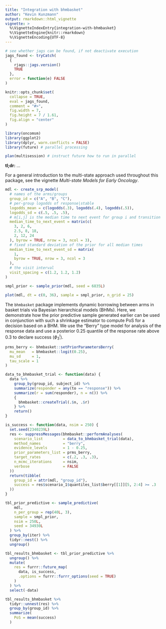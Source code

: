 ```yaml
---
title: "Integration with bhmbasket"
author: "Kevin Kunzmann"
output: rmarkdown::html_vignette
vignette: >
  %\VignetteIndexEntry{integration-with-bhmbasket}
  %\VignetteEngine{knitr::rmarkdown}
  %\VignetteEncoding{UTF-8}
---
```


```r
# see whether jags can be found, if not deactivate execution
jags_found <- tryCatch(
  {
    rjags::jags.version()
    TRUE
  },
  error = function(e) FALSE
)

knitr::opts_chunk$set(
  collapse = TRUE,
  eval = jags_found,
  comment = "#>",
  fig.width = 7,
  fig.height = 7 / 1.61,
  fig.align = "center"
)
```

```r
library(oncomsm)
library(ggplot2)
library(dplyr, warn.conflicts = FALSE)
library(future) # parallel processing

plan(multisession) # instruct future how to run in parallel
```


**tl;dr:** *...*

For a general introduction to the multi-state approach used throughout this
package, see the vignette *Multi-state Models for Early Oncology*.

```r
mdl <- create_srp_model(
  # names of the arms/groups
  group_id = c("A", "B", "C"),
  # per-group logodds of response|stable
  logodds_mean = c(logodds(.3), logodds(.4), logodds(.5)),
  logodds_sd = c(.5, .5, .5),
  # m[i,j] is the median time to next event for group i and transition j
  median_time_to_next_event = matrix(c(
    3, 2, 6,
    2.5, 8, 18,
    2, 12, 24
  ), byrow = TRUE, nrow = 3, ncol = 3),
  # fixed standard deviation of the prior for all median times
  median_time_to_next_event_sd = matrix(
    1,
    byrow = TRUE, nrow = 3, ncol = 3
  ),
  # the visit interval
  visit_spacing = c(1.2, 1.2, 1.2)
)
```

```r
smpl_prior <- sample_prior(mdl, seed = 6835L)

plot(mdl, dt = c(0, 36), sample = smpl_prior, n_grid = 25)
```

The `bhmbasket` package implements dynamic borrowing between arms in
basket trials via Bayesian hierarchical models (BHMs).
Here, we demonstrate how the prior predictive sample generated earlier can be
used in conjunction with such a shrinkage estimator to compute PoS for a
decision based on a BHM.
We use the "Berry" type model for analysis of the response data and use a
posterior $0.25$ quantile of the response rate above $0.3$ to declare success 
($\phi_3^i$).

```r
prms_berry <- bhmbasket::setPriorParametersBerry(
  mu_mean   = bhmbasket::logit(0.25),
  mu_sd     = 1,
  tau_scale = 1
)

data_to_bhmbasket_trial <- function(data) {
  data %>%
    group_by(group_id, subject_id) %>%
    summarize(responder = any(to == "response")) %>%
    summarize(r = sum(responder), n = n()) %>%
    {
      bhmbasket::createTrial(.$n, .$r)
    } %>%
    return()
}

is_success <- function(data, nsim = 250) {
  set.seed(2340239L)
  res <- suppressMessages(bhmbasket::performAnalyses(
    scenario_list         = data_to_bhmbasket_trial(data),
    method_names          = "berry",
    evidence_levels       = 1 - 0.25,
    prior_parameters_list = prms_berry,
    target_rates          = c(.2, .3, .3),
    n_mcmc_iterations     = nsim,
    verbose               = FALSE
  ))
  return(tibble(
    group_id = attr(mdl, "group_id"),
    success = res$scenario_1$quantiles_list$berry[[1]][5, 2:4] >= .3
  ))
}
```

```r
tbl_prior_predictive <- sample_predictive(
    mdl,
    n_per_group = rep(40L, 3),
    sample = smpl_prior,
    nsim = 250L,
    seed = 34930L
  ) %>%
  group_by(iter) %>%
  tidyr::nest() %>%
  ungroup()

tbl_results_bhmbasket <- tbl_prior_predictive %>%
  ungroup() %>%
  mutate(
    res = furrr::future_map(
      data, is_success,
      .options = furrr::furrr_options(seed = TRUE)
    )
  ) %>%
  select(-data)
```

```r
tbl_results_bhmbasket %>%
  tidyr::unnest(res) %>%
  group_by(group_id) %>%
  summarize(
    PoS = mean(success)
  )
```

